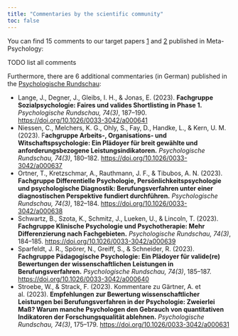 ```yaml
---
title: "Commentaries by the scientific community"
toc: false
---
```


You can find 15 comments to our target papers [1](https://doi.org/10.31234/osf.io/rgh5b) and [2](https://doi.org/10.31234/osf.io/5yexm) published in Meta-Psychology:

TODO list all comments

Furthermore, there are 6 additional commentaries (in German) published in the [Psychologische Rundschau](https://econtent.hogrefe.com/toc/pru/74/3):

- Lange, J., Degner, J., Gleibs, I. H., & Jonas, E. (2023). **Fachgruppe Sozialpsychologie: Faires und valides Shortlisting in Phase 1.** *Psychologische Rundschau, 74(3)*, 187–190. [https://doi.org/10.1026/0033-3042/a000641](https://doi.org/10.1026/0033-3042/a000641)
- Niessen, C., Melchers, K. G., Ohly, S., Fay, D., Handke, L., & Kern, U. M. (2023). F**achgruppe Arbeits-, Organisations- und Witschaftspsychologie: Ein Plädoyer für breit gewählte und anforderungsbezogene Leistungsindikatoren.** *Psychologische Rundschau, 74(3)*, 180–182. [https://doi.org/10.1026/0033-3042/a000637](https://doi.org/10.1026/0033-3042/a000637)
- Ortner, T., Kretzschmar, A., Rauthmann, J. F., & Tibubos, A. N. (2023). **Fachgruppe Differentielle Psychologie, Persönlichkeitspsychologie und psychologische Diagnostik: Berufungsverfahren unter einer diagnostischen Perspektive fundiert durchführen.** *Psychologische Rundschau, 74(3)*, 182–184. [https://doi.org/10.1026/0033-3042/a000638](https://doi.org/10.1026/0033-3042/a000638)
- Schwartz, B., Szota, K., Schmitz, J., Lueken, U., & Lincoln, T. (2023). **Fachgruppe Klinische Psychologie und Psychotherapie: Mehr Differenzierung nach Fachgebieten.** *Psychologische Rundschau, 74(3)*, 184–185. [https://doi.org/10.1026/0033-3042/a000639](https://doi.org/10.1026/0033-3042/a000639)
- Sparfeldt, J. R., Spörer, N., Greiff, S., & Schneider, R. (2023). **Fachgruppe Pädagogische Psychologie: Ein Plädoyer für valide‍(re) Bewertungen der wissenschaftlichen Leistungen in Berufungsverfahren.** *Psychologische Rundschau, 74(3)*, 185–187. [https://doi.org/10.1026/0033-3042/a000640](https://doi.org/10.1026/0033-3042/a000640)
- Stroebe, W., & Strack, F. (2023). Kommentare zu Gärtner, A. et al. (2023). **Empfehlungen zur Bewertung wissenschaftlicher Leistungen bei Berufungsverfahren in der Psychologie: Zweierlei Maß? Warum manche Psychologen den Gebrauch von quantitativen Indikatoren der Forschungsqualität ablehnen.** *Psychologische Rundschau, 74(3)*, 175–179. [https://doi.org/10.1026/0033-3042/a000631](https://doi.org/10.1026/0033-3042/a000631)
